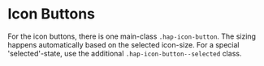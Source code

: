 
<Meta title="Elements/icon-button/Icon Button" />

# Icon Buttons

For the icon buttons, there is one main-class `.hap-icon-button`. The sizing
happens automatically based on the selected icon-size. For a special
'selected'-state, use the additional `.hap-icon-button--selected` class.

<Canvas of={ButtonStories.IconButton} />
